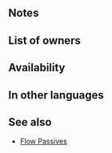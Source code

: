 {{Passive
|type=B
|name=Flow Force
|exclusive=0
|canUseWeapon={{WeaponList|Melee}}
|canUseMove={{MoveList|Cavalry,Flying}}
|properties=random_inherit_base,random_owner
|1name=Flow Force 1
|1tagid=SID_怒涛・不屈1
|1cost=60
|1effect=At the start of combat, if unit's HP = 100% and unit initiates combat, neutralizes effects that prevent unit's follow-up attacks and neutralizes unit's penalties to Atk/Spd during combat.
|1required=-
|1promotionRarity=4
|1promotionTier=1
|2name=Flow Force 2
|2tagid=SID_怒涛・不屈2
|2cost=120
|2effect=At start of combat, if unit's HP ≥ 50% and unit initiates combat, neutralizes effects that prevent unit's follow-up attacks and neutralizes unit's penalties to Atk/Spd during combat.
|2promotionRarity=5
|2promotionTier=1
|3name=Flow Force 3
|3tagid=SID_怒涛・不屈3
|3cost=240
|3effect=If unit initiates combat, neutralizes effects that prevent unit's follow-up attacks and neutralizes unit's penalties to Atk/Spd during combat.
}}
==Notes==
{{IfUnitInitiates}}
{{Follow-up effect neutralization|preventOnly=1}}
{{Penalty neutralization}}
==List of owners==
{{Skill Hero List}}
==Availability==
{{PassiveFocusList}}
{{PassiveDistributionList}}
{{PassiveCombatManualList}}
==In other languages==
{{OtherLanguages
|japanese=怒涛・不屈
|german=Erstarkung
|spanishEU=Corriente fuerte
|spanishLA=Corriente fuerte
|french=Flots puissants
|italian=Forza fluida
|chineseTW=怒濤・不屈
|portuguese=Onda forte
}}
==See also==
* [[Skill families#Flow|Flow Passives]]
{{Passives Navbox|B}}